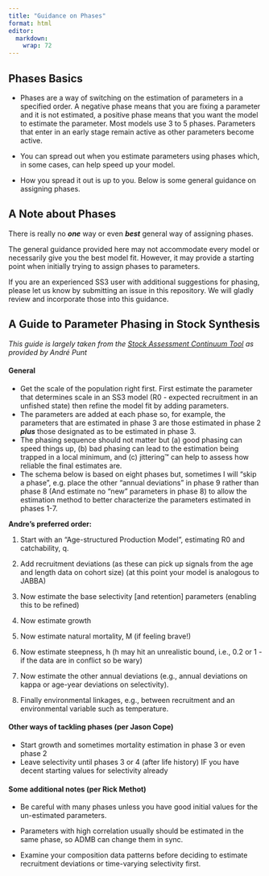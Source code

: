 ```yaml
---
title: "Guidance on Phases"
format: html
editor: 
  markdown: 
    wrap: 72
---
```


## Phases Basics

-   Phases are a way of switching on the estimation of parameters in a
    specified order. A negative phase means that you are fixing a
    parameter and it is not estimated, a positive phase means that you
    want the model to estimate the parameter. Most models use 3 to 5
    phases. Parameters that enter in an early stage remain active as
    other parameters become active.

-   You can spread out when you estimate parameters using phases which,
    in some cases, can help speed up your model.

-   How you spread it out is up to you. Below is some general guidance
    on assigning phases.

## A Note about Phases

There is really no ***one*** way or even ***best*** general way of
assigning phases.

The general guidance provided here may not accommodate every model or
necessarily give you the best model fit. However, it may provide a
starting point when initially trying to assign phases to parameters.

If you are an experienced SS3 user with additional suggestions for
phasing, please let us know by submitting an issue in this repository.
We will gladly review and incorporate those into this guidance.

## A Guide to Parameter Phasing in Stock Synthesis

*This guide is largely taken from the [Stock Assessment Continuum
Tool](https://github.com/shcaba/SS-DL-tool) as provided by André Punt*

#### General

-   Get the scale of the population right first. First estimate the
    parameter that determines scale in an SS3 model (R0 - expected
    recruitment in an unfished state) then refine the model fit by
    adding parameters.
-   The parameters are added at each phase so, for example, the
    parameters that are estimated in phase 3 are those estimated in
    phase 2 ***plus*** those designated as to be estimated in phase 3.
-   The phasing sequence should not matter but (a) good phasing can
    speed things up, (b) bad phasing can lead to the estimation being
    trapped in a local minimum, and (c) jittering™ can help to assess
    how reliable the final estimates are.
-   The schema below is based on eight phases but, sometimes I will
    "skip a phase", e.g. place the other "annual deviations" in phase 9
    rather than phase 8 (And estimate no "new" parameters in phase 8) to
    allow the estimation method to better characterize the parameters
    estimated in phases 1-7.

**Andre's preferred order:**

1.  Start with an "Age-structured Production Model", estimating R0 and
    catchability, q.

2.  Add recruitment deviations (as these can pick up signals from the
    age and length data on cohort size) (at this point your model is
    analogous to JABBA)

3.  Now estimate the base selectivity \[and retention\] parameters
    (enabling this to be refined)

4.  Now estimate growth

5.  Now estimate natural mortality, M (if feeling brave!)

6.  Now estimate steepness, h (h may hit an unrealistic bound, i.e., 0.2
    or 1 - if the data are in conflict so be wary)

7.  Now estimate the other annual deviations (e.g., annual deviations on
    kappa or age-year deviations on selectivity).

8.  Finally environmental linkages, e.g., between recruitment and an
    environmental variable such as temperature.

#### Other ways of tackling phases (per Jason Cope)

-   Start growth and sometimes mortality estimation in phase 3 or even
    phase 2
-   Leave selectivity until phases 3 or 4 (after life history) IF you
    have decent starting values for selectivity already

#### Some additional notes (per Rick Methot)

-   Be careful with many phases unless you have good initial values for
    the un-estimated parameters.

-   Parameters with high correlation usually should be estimated in the
    same phase, so ADMB can change them in sync.

-   Examine your composition data patterns before deciding to estimate
    recruitment deviations or time-varying selectivity first.
